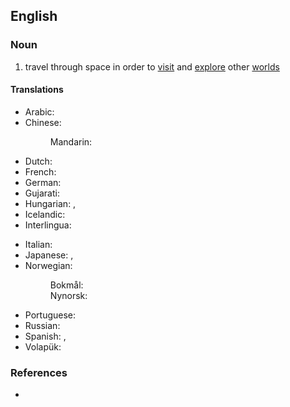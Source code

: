 {{also|spacetravel}}
==English==

===Noun===
{{wikipedia|space exploration}}
{{en-noun|-}}

# travel through space in order to [[visit]] and [[explore]] other [[world]]s

====Translations====
{{trans-top|travel through space in order to visit and explore other worlds}}
* Arabic: {{t|ar|اَلرِّحْلَات اَلْفَضَائِيَّة|f-p}}
* Chinese:
*: Mandarin: {{t|cmn|太空旅行|tr=tàikōng lǚxíng|sc=Hani}}
* Dutch: {{t+|nl|ruimtevaart|f}}
* French: {{t|fr|[[voyage]] [[dans]] [[l']][[espace]]|m}}
* German: {{t+|de|Raumfahrt|f}}
* Gujarati: {{t|gu|અંતરિક્ષગમન}}
* Hungarian: {{t+|hu|űrrepülés}}, {{t+|hu|űrutazás}}
* Icelandic: {{t|is|geimferð|f}}
* Interlingua: {{t|ia|astronautica}}
{{trans-mid}}
* Italian: {{t|it|corsa di spazio|f}}
* Japanese: {{t|ja|宇宙旅行|tr=うちゅうりょこう, uchū ryokō|sc=Jpan}}, {{t|ja|スペーストラベル|tr=supēsutoraberu|sc=Jpan}}
* Norwegian:
*: Bokmål: {{t|nb|romfart|m}}
*: Nynorsk: {{t|nn|romfart|m}}
* Portuguese: {{t|pt|[[viagem]] [[espacial]]|f}}
* Russian: {{t|ru|косми́ческое путеше́ствие|n}}
* Spanish: {{t|es|viaje espacial|m}}, {{t|es|recorrido de espacial|m}}
* Volapük: {{t|vo|stelatäv}}
{{trans-bottom}}

===References===
* {{R:Lexico}}
